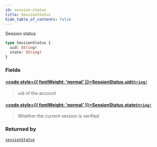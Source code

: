 ```yaml
---
id: session-status
title: SessionStatus
hide_table_of_contents: false
---
```








Session status

```graphql
type SessionStatus {
  uid: String!
  state: String!
}
```


### Fields

#### [<code style={{ fontWeight: 'normal' }}>SessionStatus.<b>uid</b></code>](#)<Bullet />[`String!`](/gql-api/scalars/string) <Badge class="secondary" text="non-null"/> <Badge class="secondary" text="scalar"/>
> uid of the account
> 

#### [<code style={{ fontWeight: 'normal' }}>SessionStatus.<b>state</b></code>](#)<Bullet />[`String!`](/gql-api/scalars/string) <Badge class="secondary" text="non-null"/> <Badge class="secondary" text="scalar"/>
> Whether the current session is verified
> 



### Returned by

[`sessionStatus`](/gql-api/queries/session-status)  <Badge className="secondary" text="query"/>




